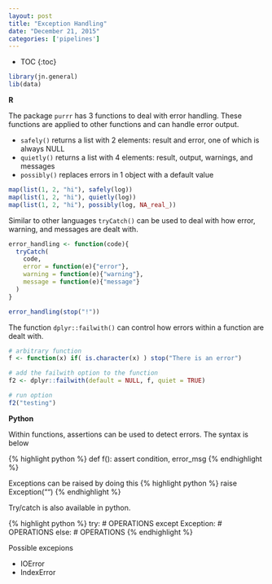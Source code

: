 ```yaml
---
layout: post
title: "Exception Handling"
date: "December 21, 2015"
categories: ['pipelines']
---
```


* TOC
{:toc}

```r
library(jn.general) 
lib(data)
```

**R**

The package `purrr` has 3 functions to deal with error handling. These functions are applied to other functions and can handle error output.

* `safely()` returns a list with 2 elements: result and error, one of which is always NULL
* `quietly()` returns a list with 4 elements: result, output, warnings, and messages
* `possibly()` replaces errors in 1 object with a default value

```r
map(list(1, 2, "hi"), safely(log))
map(list(1, 2, "hi"), quietly(log))
map(list(1, 2, "hi"), possibly(log, NA_real_))
```


Similar to other languages `tryCatch()` can be used to deal with how error, warning, and messages are dealt with. 
```r
error_handling <- function(code){
  tryCatch(
    code, 
    error = function(e){"error"}, 
    warning = function(e){"warning"},  
    message = function(e){"message"}
  )
}

error_handling(stop("!"))
```


The function `dplyr::failwith()` can control how errors within a function are dealt with. 
```r
# arbitrary function
f <- function(x) if( is.character(x) ) stop("There is an error")

# add the failwith option to the function
f2 <- dplyr::failwith(default = NULL, f, quiet = TRUE)

# run option
f2("testing")
```

**Python**

Within functions, assertions can be used to detect errors. The syntax is below

{% highlight python %}
def f():
  assert condition, error_msg
{% endhighlight %}

Exceptions can be raised by doing this
{% highlight python %}
raise Exception("")
{% endhighlight %}

Try/catch is also available in python.

{% highlight python %}
try:
  # OPERATIONS
except Exception:
  # OPERATIONS
else:
  # OPERATIONS
{% endhighlight %}

Possible excepions

* IOError
* IndexError
